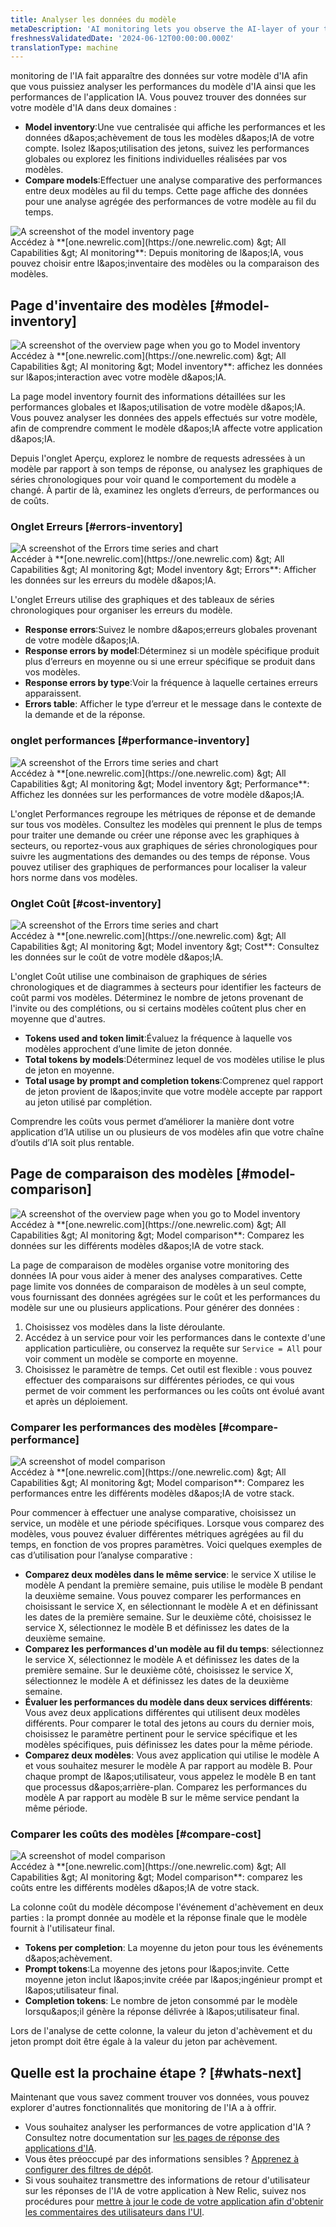 ```yaml
---
title: Analyser les données du modèle
metaDescription: 'AI monitoring lets you observe the AI-layer of your tech stack, giving you a holistic overview of the health and performance of your AI-powered app.'
freshnessValidatedDate: '2024-06-12T00:00:00.000Z'
translationType: machine
---
```


monitoring de l&apos;IA fait apparaître des données sur votre modèle d&apos;IA afin que vous puissiez analyser les performances du modèle d&apos;IA ainsi que les performances de l&apos;application IA. Vous pouvez trouver des données sur votre modèle d&apos;IA dans deux domaines :

* <DNT>**Model inventory**</DNT>:Une vue centralisée qui affiche les performances et les données d&amp;apos;achèvement de tous les modèles d&amp;apos;IA de votre compte. Isolez l&amp;apos;utilisation des jetons, suivez les performances globales ou explorez les finitions individuelles réalisées par vos modèles.
* <DNT>**Compare models**</DNT>:Effectuer une analyse comparative des performances entre deux modèles au fil du temps. Cette page affiche des données pour une analyse agrégée des performances de votre modèle au fil du temps.

<img title="Model data overview" alt="A screenshot of the model inventory page" src="/images/ai_screenshot-crop_intro-to-model-data.webp" />

<figcaption>
  Accédez à **<DNT>[one.newrelic.com](https://one.newrelic.com) &amp;gt; All Capabilities &amp;gt; AI monitoring</DNT>**: Depuis monitoring de l&amp;apos;IA, vous pouvez choisir entre l&amp;apos;inventaire des modèles ou la comparaison des modèles.
</figcaption>

## Page d&apos;inventaire des modèles [#model-inventory]

<img title="Model inventory overview" alt="A screenshot of the overview page when you go to Model inventory" src="/images/ai_screenshot-full_model-inventory-overview-page.webp" />

<figcaption>
  Accédez à **<DNT>[one.newrelic.com](https://one.newrelic.com) &amp;gt; All Capabilities &amp;gt; AI monitoring &amp;gt; Model inventory</DNT>**: affichez les données sur l&amp;apos;interaction avec votre modèle d&amp;apos;IA.
</figcaption>

La page <DNT>model inventory</DNT> fournit des informations détaillées sur les performances globales et l&amp;apos;utilisation de votre modèle d&amp;apos;IA. Vous pouvez analyser les données des appels effectués sur votre modèle, afin de comprendre comment le modèle d&amp;apos;IA affecte votre application d&amp;apos;IA.

Depuis l&apos;onglet Aperçu, explorez le nombre de requests adressées à un modèle par rapport à son temps de réponse, ou analysez les graphiques de séries chronologiques pour voir quand le comportement du modèle a changé. À partir de là, examinez les onglets d’erreurs, de performances ou de coûts.

### Onglet Erreurs [#errors-inventory]

<img title="Model inventory: Errors" alt="A screenshot of the Errors time series and chart" src="/images/ai_screenshot-crop_model-inventory-errors.webp" />

<figcaption>
  Accéder à **<DNT>[one.newrelic.com](https://one.newrelic.com) &amp;gt; All Capabilities &amp;gt; AI monitoring &amp;gt; Model inventory &amp;gt; Errors</DNT>**: Afficher les données sur les erreurs du modèle d&amp;apos;IA.
</figcaption>

L&apos;onglet Erreurs utilise des graphiques et des tableaux de séries chronologiques pour organiser les erreurs du modèle.

* <DNT>**Response errors**</DNT>:Suivez le nombre d&amp;apos;erreurs globales provenant de votre modèle d&amp;apos;IA.
* <DNT>**Response errors by model**</DNT>:Déterminez si un modèle spécifique produit plus d’erreurs en moyenne ou si une erreur spécifique se produit dans vos modèles.
* <DNT>**Response errors by type**</DNT>:Voir la fréquence à laquelle certaines erreurs apparaissent.
* <DNT>**Errors table**</DNT>: Afficher le type d’erreur et le message dans le contexte de la demande et de la réponse.

### onglet performances [#performance-inventory]

<img title="Model inventory: Performance" alt="A screenshot of the Errors time series and chart" src="/images/ai_screenshot-crop_model-inventory-performance-page.webp" />

<figcaption>
  Accédez à **<DNT>[one.newrelic.com](https://one.newrelic.com) &amp;gt; All Capabilities &amp;gt; AI monitoring &amp;gt; Model inventory &amp;gt; Performance</DNT>**: Affichez les données sur les performances de votre modèle d&amp;apos;IA.
</figcaption>

L&apos;onglet Performances regroupe les métriques de réponse et de demande sur tous vos modèles. Consultez les modèles qui prennent le plus de temps pour traiter une demande ou créer une réponse avec les graphiques à secteurs, ou reportez-vous aux graphiques de séries chronologiques pour suivre les augmentations des demandes ou des temps de réponse. Vous pouvez utiliser des graphiques de performances pour localiser la valeur hors norme dans vos modèles.

### Onglet Coût [#cost-inventory]

<img title="Model inventory: Performance" alt="A screenshot of the Errors time series and chart" src="/images/ai_screenshot-crop_model-inventory-cost.webp" />

<figcaption>
  Accédez à **<DNT>[one.newrelic.com](https://one.newrelic.com) &amp;gt; All Capabilities &amp;gt; AI monitoring &amp;gt; Model inventory &amp;gt; Cost</DNT>**: Consultez les données sur le coût de votre modèle d&amp;apos;IA.
</figcaption>

L&apos;onglet Coût utilise une combinaison de graphiques de séries chronologiques et de diagrammes à secteurs pour identifier les facteurs de coût parmi vos modèles. Déterminez le nombre de jetons provenant de l&apos;invite ou des complétions, ou si certains modèles coûtent plus cher en moyenne que d&apos;autres.

* <DNT>**Tokens used and token limit**</DNT>:Évaluez la fréquence à laquelle vos modèles approchent d’une limite de jeton donnée.
* <DNT>**Total tokens by models**</DNT>:Déterminez lequel de vos modèles utilise le plus de jeton en moyenne.
* <DNT>**Total usage by prompt and completion tokens**</DNT>:Comprenez quel rapport de jeton provient de l&amp;apos;invite que votre modèle accepte par rapport au jeton utilisé par complétion.

Comprendre les coûts vous permet d’améliorer la manière dont votre application d’IA utilise un ou plusieurs de vos modèles afin que votre chaîne d’outils d’IA soit plus rentable.

## Page de comparaison des modèles [#model-comparison]

<img title="Model inventory overview" alt="A screenshot of the overview page when you go to Model inventory" src="/images/ai_screenshot-full_ai-model-comparison-page.webp" />

<figcaption>
  Accédez à **<DNT>[one.newrelic.com](https://one.newrelic.com) &amp;gt; All Capabilities &amp;gt; AI monitoring &amp;gt; Model comparison</DNT>**: Comparez les données sur les différents modèles d&amp;apos;IA de votre stack.
</figcaption>

La page de comparaison de modèles organise votre monitoring des données IA pour vous aider à mener des analyses comparatives. Cette page limite vos données de comparaison de modèles à un seul compte, vous fournissant des données agrégées sur le coût et les performances du modèle sur une ou plusieurs applications. Pour générer des données :

1. Choisissez vos modèles dans la liste déroulante.
2. Accédez à un service pour voir les performances dans le contexte d&apos;une application particulière, ou conservez la requête sur `Service = All` pour voir comment un modèle se comporte en moyenne.
3. Choisissez le paramètre de temps. Cet outil est flexible : vous pouvez effectuer des comparaisons sur différentes périodes, ce qui vous permet de voir comment les performances ou les coûts ont évolué avant et après un déploiement.

### Comparer les performances des modèles [#compare-performance]

<img title="Model comparison page: Performance" alt="A screenshot of model comparison" src="/images/ai_screenshot-crop_model-comparison-performance.webp" />

<figcaption>
  Accédez à **<DNT>[one.newrelic.com](https://one.newrelic.com) &amp;gt; All Capabilities &amp;gt; AI monitoring &amp;gt; Model comparison</DNT>**: Comparez les performances entre les différents modèles d&amp;apos;IA de votre stack.
</figcaption>

Pour commencer à effectuer une analyse comparative, choisissez un service, un modèle et une période spécifiques. Lorsque vous comparez des modèles, vous pouvez évaluer différentes métriques agrégées au fil du temps, en fonction de vos propres paramètres. Voici quelques exemples de cas d’utilisation pour l’analyse comparative :

* **Comparez deux modèles dans le même service**: le service X utilise le modèle A pendant la première semaine, puis utilise le modèle B pendant la deuxième semaine. Vous pouvez comparer les performances en choisissant le service X, en sélectionnant le modèle A et en définissant les dates de la première semaine. Sur le deuxième côté, choisissez le service X, sélectionnez le modèle B et définissez les dates de la deuxième semaine.
* **Comparez les performances d&apos;un modèle au fil du temps**: sélectionnez le service X, sélectionnez le modèle A et définissez les dates de la première semaine. Sur le deuxième côté, choisissez le service X, sélectionnez le modèle A et définissez les dates de la deuxième semaine.
* **Évaluer les performances du modèle dans deux services différents**: Vous avez deux applications différentes qui utilisent deux modèles différents. Pour comparer le total des jetons au cours du dernier mois, choisissez le paramètre pertinent pour le service spécifique et les modèles spécifiques, puis définissez les dates pour la même période.
* **Comparez deux modèles**: Vous avez application qui utilise le modèle A et vous souhaitez mesurer le modèle A par rapport au modèle B. Pour chaque prompt de l&amp;apos;utilisateur, vous appelez le modèle B en tant que processus d&amp;apos;arrière-plan. Comparez les performances du modèle A par rapport au modèle B sur le même service pendant la même période.

### Comparer les coûts des modèles [#compare-cost]

<img title="Model comparison page: Cost" alt="A screenshot of model comparison" src="/images/ai_screenshot-crop_model-comparison-cost.webp" />

<figcaption>
  Accédez à **<DNT>[one.newrelic.com](https://one.newrelic.com) &amp;gt; All Capabilities &amp;gt; AI monitoring &amp;gt; Model comparison</DNT>**: comparez les coûts entre les différents modèles d&amp;apos;IA de votre stack.
</figcaption>

La colonne coût du modèle décompose l&apos;événement d&apos;achèvement en deux parties : la prompt donnée au modèle et la réponse finale que le modèle fournit à l&apos;utilisateur final.

* <DNT>**Tokens per completion**</DNT>: La moyenne du jeton pour tous les événements d&amp;apos;achèvement.
* <DNT>**Prompt tokens**</DNT>:La moyenne des jetons pour l&amp;apos;invite. Cette moyenne jeton inclut l&amp;apos;invite créée par l&amp;apos;ingénieur prompt et l&amp;apos;utilisateur final.
* <DNT>**Completion tokens**</DNT>: Le nombre de jeton consommé par le modèle lorsqu&amp;apos;il génère la réponse délivrée à l&amp;apos;utilisateur final.

Lors de l&apos;analyse de cette colonne, la valeur du jeton d&apos;achèvement et du jeton prompt doit être égale à la valeur du jeton par achèvement.

## Quelle est la prochaine étape ? [#whats-next]

Maintenant que vous savez comment trouver vos données, vous pouvez explorer d&apos;autres fonctionnalités que monitoring de l&apos;IA a à offrir.

* Vous souhaitez analyser les performances de votre application d&apos;IA ? Consultez notre documentation sur [les pages de réponse des applications d&apos;IA](/docs/ai-monitoring/explore-ai-data/view-ai-responses).
* Vous êtes préoccupé par des informations sensibles ? [Apprenez à configurer des filtres de dépôt](/docs/ai-monitoring/drop-sensitive-data).
* Si vous souhaitez transmettre des informations de retour d&apos;utilisateur sur les réponses de l&apos;IA de votre application à New Relic, suivez nos procédures pour [mettre à jour le code de votre application afin d&apos;obtenir les commentaires des utilisateurs dans l&apos;UI](/docs/ai-monitoring/customize-agent-ai-monitoring).